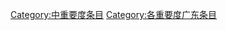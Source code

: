 {{catmore1|[[Wikipedia:广东专题|Wikipedia:广东专题]]}}
{{Articles by Importance|topic=广东|format=toc}}
{{Wikipedia category}}
{{emptycat}}
{{CategoryTOC}}

[[Category:中重要度条目|Category:中重要度条目]]
[[Category:各重要度广东条目|Category:各重要度广东条目]]